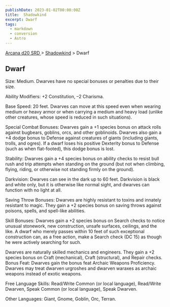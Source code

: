 ```yaml
---
publishDate: 2023-01-02T00:00:00Z
title:  Shadowkind
excerpt: Dwarf
tags:
  - markdown
  - conversion
  - Astro
---
```


[ Arcana d20 SRD ](/#arcanaD20) > [ Shadowkind](arcana-d20-srd-shadowkind-index) > Dwarf

##  Dwarf

Size: Medium. Dwarves have no special bonuses or penalties due to their size.

Ability Modifiers: +2 Constitution, –2 Charisma.

Base Speed: 20 feet. Dwarves can move at this speed even when wearing medium
or heavy armor or when carrying a medium and heavy load (unlike other
creatures, whose speed is reduced in such situations).

Special Combat Bonuses: Dwarves gain a +1 species bonus on attack rolls
against bugbears, goblins, orcs, and other goblinoids. Dwarves also gain a +4
dodge bonus to Defense against creatures of giants (including giants, trolls,
and ogres). If a dwarf loses his positive Dexterity bonus to Defense (such as
when flat-footed), this dodge bonus is lost.

Stability: Dwarves gain a +4 species bonus on ability checks to resist bull
rush and trip attempts when standing on the ground (but not when climbing,
flying, riding, or otherwise not standing firmly on the ground).

Darkvision: Dwarves can see in the dark up to 60 feet. Darkvision is black and
white only, but it is otherwise like normal sight, and dwarves can function
with no light at all.

Saving Throw Bonuses: Dwarves are highly resistant to toxins and innately
resistant to magic. They gain a +2 species bonus on saving throws against
poisons, spells, and spell-like abilities.

Skill Bonuses: Dwarves gain a +2 species bonus on Search checks to notice
unusual stonework, new construction, unsafe surfaces, ceilings, and the like.
A dwarf who merely passes within 10 feet of such exceptional construction can,
as a free action, make a Search check (DC 15) as though he were actively
searching for such.

Dwarves are naturally skilled mechanics and engineers. They gain a +2 species
bonus on Craft (mechanical), Craft (structural), and Repair checks. Bonus
Feat: Dwarves gain the bonus feat Archaic Weapons Proficiency. Dwarves may
treat dwarven urgroshes and dwarven waraxes as archaic weapons instead of
exotic weapons.

Free Language Skills: Read/Write Common (or local language), Read/Write
Dwarven, Speak Common (or local language), Speak Dwarven.

Other Languages: Giant, Gnome, Goblin, Orc, Terran.

